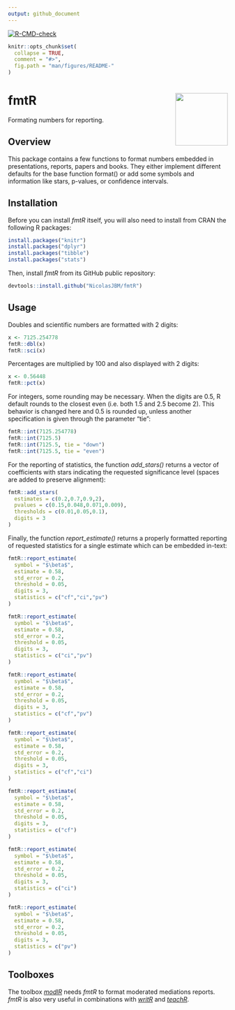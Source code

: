 ```yaml
---
output: github_document
---
```



<!-- badges: start -->
[![R-CMD-check](https://github.com/NicolasJBM/fmtR/workflows/R-CMD-check/badge.svg)](https://github.com/NicolasJBM/fmtR/actions)
<!-- badges: end -->


```r
knitr::opts_chunk$set(
  collapse = TRUE,
  comment = "#>",
  fig.path = "man/figures/README-"
)
```

# fmtR <img src="man/figures/logo.svg" align="right" width="120" />

Formating numbers for reporting.



## Overview

This package contains a few functions to format numbers embedded in presentations, reports, papers and books. They either implement different defaults for the base function format() or add some symbols and information like stars, p-values, or confidence intervals.  


## Installation

Before you can install *fmtR* itself, you will also need to install from CRAN the following R packages:  

```r
install.packages("knitr")
install.packages("dplyr")
install.packages("tibble")
install.packages("stats")
```

Then, install *fmtR* from its GitHub public repository:  

```r
devtools::install.github("NicolasJBM/fmtR")
```



## Usage

Doubles and scientific numbers are formatted with 2 digits:   

```r
x <- 7125.254778
fmtR::dbl(x)
fmtR::sci(x)
```
Percentages are multiplied by 100 and also displayed with 2 digits:  

```r
x <- 0.56448
fmtR::pct(x)
```
For integers, some rounding may be necessary. When the digits are 0.5, R default rounds to the closest even (i.e. both 1.5 and 2.5 become 2). This behavior is changed here and 0.5 is rounded up, unless another specification is given through the parameter "tie":  

```r
fmtR::int(7125.254778)
fmtR::int(7125.5)
fmtR::int(7125.5, tie = "down")
fmtR::int(7125.5, tie = "even")
```

For the reporting of statistics, the function *add_stars()* returns a vector of coefficients with stars indicating the requested significance level (spaces are added to preserve alignment):  

```r
fmtR::add_stars(
  estimates = c(0.2,0.7,0.9,2),
  pvalues = c(0.15,0.048,0.071,0.009),
  thresholds = c(0.01,0.05,0.1),
  digits = 3
)
```

Finally, the function *report_estimate()* returns a properly formatted reporting of requested statistics for a single estimate which can be embedded in-text:  

```r
fmtR::report_estimate(
  symbol = "$\beta$",
  estimate = 0.58,
  std_error = 0.2,
  threshold = 0.05,
  digits = 3,
  statistics = c("cf","ci","pv")
)

fmtR::report_estimate(
  symbol = "$\beta$",
  estimate = 0.58,
  std_error = 0.2,
  threshold = 0.05,
  digits = 3,
  statistics = c("ci","pv")
)

fmtR::report_estimate(
  symbol = "$\beta$",
  estimate = 0.58,
  std_error = 0.2,
  threshold = 0.05,
  digits = 3,
  statistics = c("cf","pv")
)

fmtR::report_estimate(
  symbol = "$\beta$",
  estimate = 0.58,
  std_error = 0.2,
  threshold = 0.05,
  digits = 3,
  statistics = c("cf","ci")
)

fmtR::report_estimate(
  symbol = "$\beta$",
  estimate = 0.58,
  std_error = 0.2,
  threshold = 0.05,
  digits = 3,
  statistics = c("cf")
)

fmtR::report_estimate(
  symbol = "$\beta$",
  estimate = 0.58,
  std_error = 0.2,
  threshold = 0.05,
  digits = 3,
  statistics = c("ci")
)

fmtR::report_estimate(
  symbol = "$\beta$",
  estimate = 0.58,
  std_error = 0.2,
  threshold = 0.05,
  digits = 3,
  statistics = c("pv")
)
```



## Toolboxes

The toolbox *[modlR](https://github.com/NicolasJBM/modlR)* needs *fmtR* to format moderated mediations reports. *fmtR* is also very useful in combinations with *[writR](https://github.com/NicolasJBM/writR)* and *[teachR](https://github.com/NicolasJBM/teachR)*.
